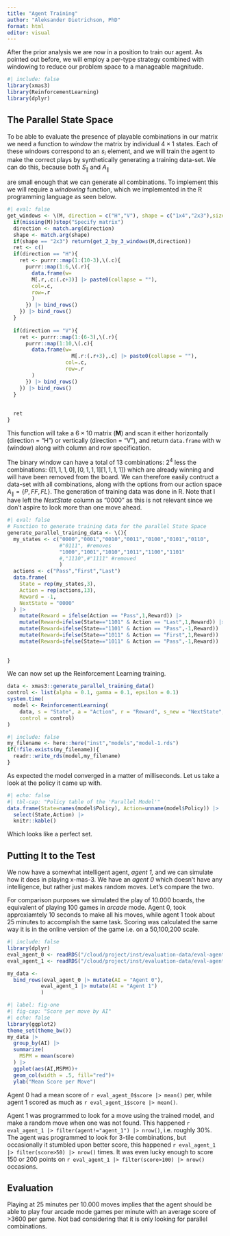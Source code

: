 ```yaml
---
title: "Agent Training"
author: "Aleksander Dietrichson, PhD"
format: html
editor: visual
---
```


After the prior analysis we are now in a position to train our agent. As pointed out before, we will employ a per-type strategy combined with windowing to reduce our problem space to a manageable magnitude.

```r
#| include: false
library(xmas3)
library(ReinforcementLearning)
library(dplyr)

```

## The Parallel State Space

To be able to evaluate the presence of playable combinations in our matrix we need a function to *window* the matrix by individual $4\times1$ states. Each of these windows correspond to an $s_i$ element, and we will train the agent to make the correct plays by synthetically generating a training data-set. We can do this, because both $S_{\parallel}$ and $A_{\parallel}$

are small enough that we can generate all combinations. To implement this we will require a *windowing* function, which we implemented in the R programming language as seen below.

```r
#| eval: false
get_windows <- \(M, direction = c("H","V"), shape = c("1x4","2x3"),size=3){
  if(missing(M))stop("Specify matrix")
  direction <- match.arg(direction)
  shape <- match.arg(shape)
  if(shape == "2x3") return(get_2_by_3_windows(M,direction))
  ret <- c()
  if(direction == "H"){
    ret <- purrr::map(1:(10-3),\(.c){
      purrr::map(1:6,\(.r){
        data.frame(w=
        M[.r,.c:(.c+3)] |> paste0(collapse = ""),
        col=.c,
        row=.r
        )
      }) |> bind_rows()
    }) |> bind_rows()
  }
  
  if(direction == "V"){
    ret <- purrr::map(1:(6-3),\(.r){
      purrr::map(1:10,\(.c){
        data.frame(w=
                     M[.r:(.r+3),.c] |> paste0(collapse = ""),
                   col=.c,
                   row=.r
        )
      }) |> bind_rows()
    }) |> bind_rows()
  }
  
  
  ret
}

```

This function will take a $6\times10$ matrix (**M**) and scan it either horizontally (direction = "H") or vertically (direction = "V"), and return `data.frame` with w (window) along with column and row specification.

The binary window can have a total of 13 combinations: $2^4$ less the combinations: $\{[1, 1, 1, 0], [0, 1, 1, 1][1,1,1,1]\}$ which are already winning and will have been removed from the board. We can therefore easily contruct a data-set with all combinations, along with the options from our action space $A_{\parallel}=\{P,FF,FL\}$. The generation of training data was done in R. Note that I have left the *NextState* column as "0000" as this is not relevant since we don't aspire to look more than one move ahead.

```r
#| eval: false
# Function to generate training data for the parallel State Space
generate_parallel_training_data <- \(){
  my_states <- c("0000","0001","0010","0011","0100","0101","0110",
                 #"0111", #removes
                 "1000","1001","1010","1011","1100","1101"
                 #,"1110",#"1111" #removed
                 )
  actions <- c("Pass","First","Last")
  data.frame(
    State = rep(my_states,3),
    Action = rep(actions,13),
    Reward = -1,
    NextState = "0000"
  ) |> 
    mutate(Reward = ifelse(Action == "Pass",1,Reward)) |> 
    mutate(Reward=ifelse(State=="1101" & Action == "Last",1,Reward)) |> 
    mutate(Reward=ifelse(State=="1101" & Action == "Pass",-1,Reward)) |> 
    mutate(Reward=ifelse(State=="1011" & Action == "First",1,Reward)) |> 
    mutate(Reward=ifelse(State=="1011" & Action == "Pass",-1,Reward))
    
  
}
```

We can now set up the Reinforcement Learning training.

```r
data <- xmas3::generate_parallel_training_data()
control <- list(alpha = 0.1, gamma = 0.1, epsilon = 0.1)
system.time(
  model <- ReinforcementLearning(
    data, s = "State", a = "Action", r = "Reward", s_new = "NextState", 
    control = control)
)
```

```r
#| include: false
my_filename <- here::here("inst","models","model-1.rds")
if(!file.exists(my_filename)){
  readr::write_rds(model,my_filename)
}
```

As expected the model converged in a matter of milliseconds. Let us take a look at the policy it came up with.

```r
#| echo: false
#| tbl-cap: "Policy table of the 'Parallel Model'"
data.frame(State=names(model$Policy), Action=unname(model$Policy)) |> 
  select(State,Action) |> 
  knitr::kable()
```

Which looks like a perfect set.

## Putting It to the Test

We now have a somewhat intelligent agent, *agent 1,* and we can simulate how it does in playing x-mas-3. We have an *agent 0* which doesn't have any intelligence, but rather just makes random moves. Let's compare the two.

For comparison purposes we simulated the play of 10.000 boards, the equivalent of playing 100 games in *arcade* mode. Agent 0, took approxiamtely 10 seconds to make all his moves, while agent 1 took about 25 minutes to accomplish the same task. Scoring was calculated the same way it is in the online version of the game i.e. on a 50,100,200 scale.

```r
#| include: false
library(dplyr)
eval_agent_0 <- readRDS("/cloud/project/inst/evaluation-data/eval-agent-0-2023-07-31.rds")
eval_agent_1 <- readRDS("/cloud/project/inst/evaluation-data/eval-agent-1-2023-07-31.rds")

my_data <- 
  bind_rows(eval_agent_0 |> mutate(AI = "Agent 0"),
           eval_agent_1 |> mutate(AI = "Agent 1")
           )
```

```r
#| label: fig-one
#| fig-cap: "Score per move by AI"
#| echo: false
library(ggplot2)
theme_set(theme_bw())
my_data |> 
  group_by(AI) |> 
  summarize(
    MSPM = mean(score)
  ) |> 
  ggplot(aes(AI,MSPM))+
  geom_col(width = .5, fill="red")+
  ylab("Mean Score per Move")

```

Agent 0 had a mean score of `r eval_agent_0$score |> mean() ` per, while agent 1 scored as much as `r eval_agent_1$score |> mean() `.

Agent 1 was programmed to look for a move using the trained model, and make a random move when one was not found. This happened `r eval_agent_1 |> filter(agent!="agent_1") |> nrow()`, i.e. roughly 30%. The agent was programmed to look for 3-tile combinations, but occasionally it stumbled upon better score, this happened `r eval_agent_1 |> filter(score>50) |> nrow()` times. It was even lucky enough to score 150 or 200 points on `r eval_agent_1 |> filter(score>100) |> nrow()` occasions.

## Evaluation

Playing at 25 minutes per 10.000 moves implies that the agent should be able to play four arcade mode games per minute with an average score of >3600 per game. Not bad considering that it is only looking for parallel combinations. 
